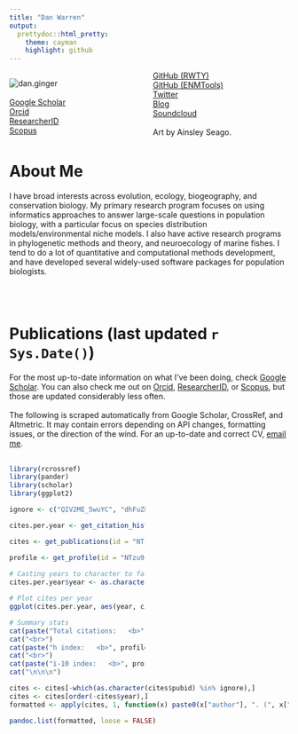 ```yaml
---
title: "Dan Warren"
output:
  prettydoc::html_pretty:
    theme: cayman
    highlight: github
---
```



<style>
  .col2 {
    columns: 2 200px;         /* number of columns and width in pixels*/
    -webkit-columns: 2 200px; /* chrome, safari */
    -moz-columns: 2 200px;    /* firefox */
  }
  .col3 {
    columns: 3 100px;
    -webkit-columns: 3 100px;
    -moz-columns: 3 100px;
  }
</style>

<script type='text/javascript' src='https://d1bxh8uas1mnw7.cloudfront.net/assets/embed.js'></script>


<div class="col2">
![dan.ginger](images/dan.art.jpg)<br><br>
[Google Scholar](http://scholar.google.com/citations?user=NTzu9c8AAAAJ&hl=en)<br> 
[Orcid](http://orcid.org/0000-0002-8747-2451)<br>
[ResearcherID](http://www.researcherid.com/rid/B-3821-2010)<br>
[Scopus](http://www.scopus.com/authid/detail.url?authorId=7202133982)<br>
[GitHub (RWTY)](https://github.com/danlwarren/RWTY)<br>
[GitHub (ENMTools)](https://github.com/danlwarren/ENMTools)<br>
[Twitter](https://twitter.com/danlwarren)<br>
[Blog](http://speciesinspace.com)<br>
[Soundcloud](soundcloud.com/danwarren/tracks)<br><br>
Art by Ainsley Seago.  
</div>

# About Me

I have broad interests across evolution, ecology, biogeography, and conservation biology.  My primary research program focuses on using informatics approaches to answer large-scale questions in population biology, with a particular focus on species distribution models/environmental niche models.  I also have active research programs in phylogenetic methods and theory, and neuroecology of marine fishes.  I tend to do a lot of quantitative and computational methods development, and have developed several widely-used software packages for population biologists.

<br><br>


# Publications (last updated `r Sys.Date()`)

For the most up-to-date information on what I've been doing, check [Google Scholar](http://scholar.google.com/citations?user=NTzu9c8AAAAJ&hl=en).  You can also check me out on [Orcid](http://orcid.org/0000-0002-8747-2451), [ResearcherID](http://www.researcherid.com/rid/B-3821-2010), or [Scopus](http://www.scopus.com/authid/detail.url?authorId=7202133982), but those are updated considerably less often.
<br>
<br>
The following is scraped automatically from Google Scholar, CrossRef, and Altmetric.  It may contain errors depending on API changes, formatting issues, or the direction of the wind.  For an up-to-date and correct CV, [email me](mailto:dan.l.warren@gmail.com).
<br>
<br>
<div class="col2">
```r
library(rcrossref)
library(pander)
library(scholar)
library(ggplot2)

ignore <- c("QIV2ME_5wuYC", "dhFuZR0502QC", "ULOm3_A8WrAC", "7PzlFSSx8tAC")

cites.per.year <- get_citation_history(id = "NTzu9c8AAAAJ")

cites <- get_publications(id = "NTzu9c8AAAAJ")

profile <- get_profile(id = "NTzu9c8AAAAJ")
  
# Casting years to character to facilitate plotting
cites.per.year$year <- as.character(cites.per.year$year)

# Plot cites per year
ggplot(cites.per.year, aes(year, cites)) + theme_bw() + geom_bar(stat="identity") + xlab("Year") + ylab("Number of Citations")

# Summary stats
cat(paste("Total citations:   <b>", profile$total_cites, "</b>"))
cat("<br>")
cat(paste("h index:   <b>", profile$h_index, "</b>"))
cat("<br>")
cat(paste("i-10 index:   <b>", profile$i10_index, "</b>"))
cat("\n\n\n")
```
</div>

```r
cites <- cites[-which(as.character(cites$pubid) %in% ignore),]
cites <- cites[order(-cites$year),]
formatted <- apply(cites, 1, function(x) paste0(x["author"], ". (", x["year"], "). ", x["title"], ". ", x["journal"], " ", x["number"], ".<br>Citations: <b>", x["cites"], "</b>", "<div class='altmetric-embed' data-badge-type='1' data-doi=\"", cr_works(query = paste(as.character(x[1:4]), collapse = " "))$data[1,"doi"], "\"></div><br>"))

pandoc.list(formatted, loose = FALSE)
```
